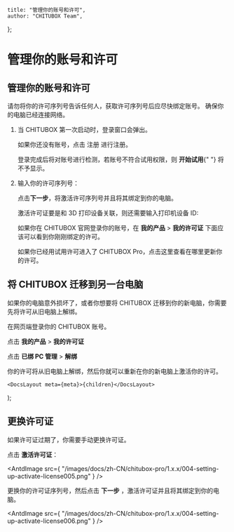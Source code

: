 
	title: "管理你的账号和许可",
	author: "CHITUBOX Team",
};

# 管理你的账号和许可

## 管理你的账号和许可

<Admonition type="danger" title="危险">
	请勿将你的许可序列号告诉任何人，获取许可序列号后应尽快绑定账号。
</Admonition>

<Admonition type="note" title="注意">
	确保你的电脑已经连接网络。
</Admonition>

1. 当 CHITUBOX 第一次启动时，登录窗口会弹出。

    <ImageContainer>
    	<AntdImage
    		src={"/images/docs/zh-CN/chitubox-pro/1.x.x/004-setting-up-login002.png"}
    	/>
    </ImageContainer>

    如果你还没有账号，点击 <SpanA href="https://cc.chitubox.com/register">注册</SpanA> 进行注册。

    <ImageContainer>
    	<AntdImage
    		src={
    			"/images/docs/zh-CN/chitubox-pro/1.x.x/004-setting-up-activate-license001.png"
    		}
    	/>
    </ImageContainer>

    <Admonition type="note" title="注意">
    	登录完成后将对账号进行检测，若账号不符合试用权限，则 <b>开始试用</b>{" "}
    	将不予显示。
    </Admonition>

1. 输入你的许可序列号：

    <ImageContainer>
    	<AntdImage
    		src={
    			"/images/docs/zh-CN/chitubox-pro/1.x.x/004-setting-up-activate-license002.png"
    		}
    	/>
    </ImageContainer>

    点击**下一步**，将激活许可序列号并且将其绑定到你的电脑。

    <ImageContainer>
    	<AntdImage
    		src={
    			"/images/docs/zh-CN/chitubox-pro/1.x.x/004-setting-up-activate-license003.png"
    		}
    	/>
    </ImageContainer>

    激活许可证要是和 3D 打印设备关联，则还需要输入打印机设备 ID:

    <ImageContainer>
    	<AntdImage
    		src={
    			"/images/docs/zh-CN/chitubox-pro/1.x.x/004-setting-up-activate-license004.png"
    		}
    	/>
    </ImageContainer>

    如果你在 CHITUBOX 官网<SpanA href="https://cc.chitubox.com/login">登录</SpanA>你的账号，在 **我的产品** > **我的许可证** 下面应该可以看到你刚刚绑定的许可。

    <ImageContainer>
    	<AntdImage
    		src={
    			"/images/docs/zh-CN/chitubox-pro/1.x.x/004-setting-up-add-your-license-to-your-account-005.png"
    		}
    	/>
    </ImageContainer>

    如果你已经用试用许可进入了 CHITUBOX Pro，点击<NextLink href="/zh-CN/docs/chitubox-pro/1.x.x/latest/application-overview/setting-and-help#授权">这里</NextLink>查看在哪里更新你的许可。

## 将 CHITUBOX 迁移到另一台电脑

如果你的电脑意外损坏了，或者你想要将 CHITUBOX 迁移到你的新电脑，你需要先将许可从旧电脑上解绑。

在网页端<SpanA href="https://cc.chitubox.com/login">登录</SpanA>你的 CHITUBOX 账号。

点击 **我的产品** > **我的许可证**

<ImageContainer>
	<AntdImage
		src={
			"/images/docs/zh-CN/chitubox-pro/1.x.x/004-setting-up-add-your-license-to-your-account-006.png"
		}
	/>
</ImageContainer>

点击 **已绑 PC 管理** > **解绑**

<ImageContainer>
	<AntdImage
		src={
			"/images/docs/zh-CN/chitubox-pro/1.x.x/004-setting-up-add-your-license-to-your-account-007.png"
		}
	/>
</ImageContainer>

你的许可将从旧电脑上解绑，然后你就可以重新在你的新电脑上激活你的许可。

	<DocsLayout meta={meta}>{children}</DocsLayout>
);

## 更换许可证

如果许可证过期了，你需要手动更换许可证。

点击 **激活许可证**：

<AntdImage
	src={
		"/images/docs/zh-CN/chitubox-pro/1.x.x/004-setting-up-activate-license005.png"
	}
/>

更换你的许可证序列号，然后点击 **下一步** ，激活许可证并且将其绑定到你的电脑。

<AntdImage
	src={
		"/images/docs/zh-CN/chitubox-pro/1.x.x/004-setting-up-activate-license006.png"
	}
/>
